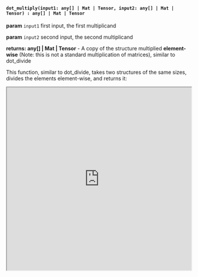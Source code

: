 

#### `dot_multiply(input1: any[] | Mat | Tensor, input2: any[] | Mat | Tensor) : any[] | Mat | Tensor`

**param** `input1` first input, the first multiplicand

**param** `input2` second input, the second multiplicand

**returns: any[] | Mat | Tensor** - A copy of the structure multiplied **element-wise** (Note: this is not a standard multiplication of matrices), similar to dot_divide

This function, similar to dot_divide, takes two structures of the same sizes, divides the elements element-wise, and returns it:

<iframe src="https://hlab.app/s/docs/dot_multiply_hbook"
    width="100%"
    height="500px">
  </iframe>